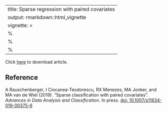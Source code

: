 
---
title: Sparse regression with paired covariates
output: rmarkdown::html_vignette
vignette: >
  %\VignetteIndexEntry{article}
  %\VignetteEngine{knitr::rmarkdown}
  %\VignetteEncoding{UTF-8}
---

Click [here](https://link.springer.com/content/pdf/10.1007/s11634-019-00375-6.pdf) to download article.

<div>
<object data="https://link.springer.com/content/pdf/10.1007/s11634-019-00375-6.pdf" type="application/pdf" width="100%" height="500px">
</object>
</div>


## Reference

A Rauschenberger, I Ciocanea-Teodorescu, RX Menezes, MA Jonker, and MA van de Wiel (2019). "Sparse classification with paired covariates". *Advances in Data Analysis and Classification.* In press. [doi: 10.1007/s11634-019-00375-6](https://doi.org/10.1007/s11634-019-00375-6)